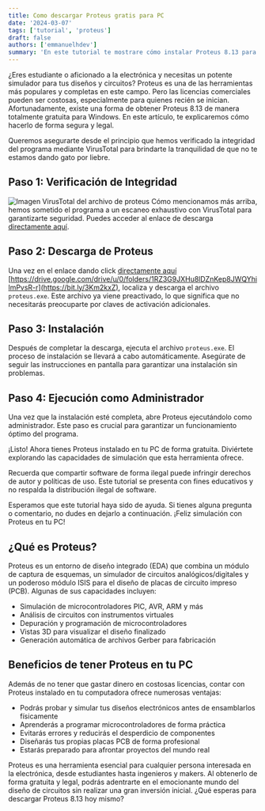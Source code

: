 ```yaml
---
title: Como descargar Proteus gratis para PC
date: '2024-03-07'
tags: ['tutorial', 'proteus']
draft: false
authors: ['emmanuelhdev']
summary: 'En este tutorial te mostrare cómo instalar Proteus 8.13 para Windows'
---
```


¿Eres estudiante o aficionado a la electrónica y necesitas un potente simulador para tus diseños y circuitos? Proteus es una de las herramientas más populares y completas en este campo. Pero las licencias comerciales pueden ser costosas, especialmente para quienes recién se inician. Afortunadamente, existe una forma de obtener Proteus 8.13 de manera totalmente gratuita para Windows. En este artículo, te explicaremos cómo hacerlo de forma segura y legal.

Queremos asegurarte desde el principio que hemos verificado la integridad del programa mediante VirusTotal para brindarte la tranquilidad de que no te estamos dando gato por liebre.

## Paso 1: Verificación de Integridad

![Imagen VirusTotal del archivo de proteus](/static/images/virus-total-proteus.png)
Cómo mencionamos más arriba, hemos sometido el programa a un escaneo exhaustivo con VirusTotal para garantizarte seguridad. Puedes acceder al enlace de descarga [directamente aquí](https://drive.google.com/drive/u/0/folders/1RZ3G9JXHu8lDZnKep8JWQYhilmPvsR-r).

## Paso 2: Descarga de Proteus

Una vez en el enlace dando click [directamente aquí](https://bit.ly/3Km2kxZ) [https://drive.google.com/drive/u/0/folders/1RZ3G9JXHu8lDZnKep8JWQYhilmPvsR-r](https://bit.ly/3Km2kxZ), localiza y descarga el archivo `proteus.exe`. Este archivo ya viene preactivado, lo que significa que no necesitarás preocuparte por claves de activación adicionales.

## Paso 3: Instalación

Después de completar la descarga, ejecuta el archivo `proteus.exe`. El proceso de instalación se llevará a cabo automáticamente. Asegúrate de seguir las instrucciones en pantalla para garantizar una instalación sin problemas.

## Paso 4: Ejecución como Administrador

Una vez que la instalación esté completa, abre Proteus ejecutándolo como administrador. Este paso es crucial para garantizar un funcionamiento óptimo del programa.

¡Listo! Ahora tienes Proteus instalado en tu PC de forma gratuita. Diviértete explorando las capacidades de simulación que esta herramienta ofrece.

Recuerda que compartir software de forma ilegal puede infringir derechos de autor y políticas de uso. Este tutorial se presenta con fines educativos y no respalda la distribución ilegal de software.

Esperamos que este tutorial haya sido de ayuda. Si tienes alguna pregunta o comentario, no dudes en dejarlo a continuación. ¡Feliz simulación con Proteus en tu PC!

## ¿Qué es Proteus?

Proteus es un entorno de diseño integrado (EDA) que combina un módulo de captura de esquemas, un simulador de circuitos analógicos/digitales y un poderoso módulo ISIS para el diseño de placas de circuito impreso (PCB). Algunas de sus capacidades incluyen:

- Simulación de microcontroladores PIC, AVR, ARM y más
- Análisis de circuitos con instrumentos virtuales
- Depuración y programación de microcontroladores
- Vistas 3D para visualizar el diseño finalizado
- Generación automática de archivos Gerber para fabricación

## Beneficios de tener Proteus en tu PC

Además de no tener que gastar dinero en costosas licencias, contar con Proteus instalado en tu computadora ofrece numerosas ventajas:

- Podrás probar y simular tus diseños electrónicos antes de ensamblarlos físicamente
- Aprenderás a programar microcontroladores de forma práctica
- Evitarás errores y reducirás el desperdicio de componentes
- Diseñarás tus propias placas PCB de forma profesional
- Estarás preparado para afrontar proyectos del mundo real

Proteus es una herramienta esencial para cualquier persona interesada en la electrónica, desde estudiantes hasta ingenieros y makers. Al obtenerlo de forma gratuita y legal, podrás adentrarte en el emocionante mundo del diseño de circuitos sin realizar una gran inversión inicial. ¿Qué esperas para descargar Proteus 8.13 hoy mismo?
